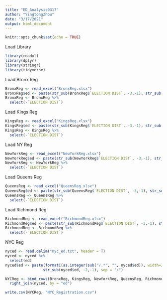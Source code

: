 ---
title: "ED_Analysis0317"
author: "YingtongZhou"
date: "3/17/2021"
output: html_document
---

```{r setup, include=FALSE}
knitr::opts_chunk$set(echo = TRUE)
```


Load Library
```{r}
library(readxl)
library(dplyr)
library(stringr)
library(tidyverse)
```


Load Bronx Reg
```{r}
BronxReg <- read_excel("BronxReg.xlsx")
BronxReg$ed <- paste(str_sub(BronxReg$`ELECTION DIST`, -3,-1), str_sub(BronxReg$`ELECTION DIST`, -5,-4), sep = "/")
BronxReg <- BronxReg %>% 
  select(-`ELECTION DIST`)
```


Load Kings Reg
```{r}
KingsReg <- read_excel("KingsReg.xlsx")
KingsReg$ed <- paste(str_sub(KingsReg$`ELECTION DIST`, -3,-1), str_sub(KingsReg$`ELECTION DIST`, -5,-4), sep = "/")
KingsReg <- KingsReg %>% 
  select(-`ELECTION DIST`)
```


Load NY Reg
```{r}
NewYorkReg <- read_excel("NewYorkReg.xlsx")
NewYorkReg$ed <- paste(str_sub(NewYorkReg$`ELECTION DIST`, -3,-1), str_sub(NewYorkReg$`ELECTION DIST`, -5,-4), sep = "/")
NewYorkReg <- NewYorkReg %>% 
  select(-`ELECTION DIST`)
```


Load Queens Reg
```{r}
QueensReg <- read_excel("QueensReg.xlsx")
QueensReg$ed <- paste(str_sub(QueensReg$`ELECTION DIST`, -3,-1), str_sub(QueensReg$`ELECTION DIST`, -5,-4), sep = "/")
QueensReg <- QueensReg %>% 
  select(-`ELECTION DIST`)
```


Load Richmond Reg
```{r}
RichmondReg <- read_excel("RichmondReg.xlsx")
RichmondReg$ed <- paste(str_sub(RichmondReg$`ELECTION DIST`, -3,-1), str_sub(RichmondReg$`ELECTION DIST`, -5,-4), sep = "/")
RichmondReg <- RichmondReg %>% 
  select(-`ELECTION DIST`)
```


NYC Reg
```{r}
nyced <- read.delim("nyc_ed.txt", header = T)
nyced <- nyced %>% 
  select(ed)
nyced$ed <- paste(formatC(as.integer(sub("/.*", "", nyced$ed)), width=3, flag="0"),
                 str_sub(nyced$ed, -2,-1), sep = "/")

NYCReg <- bind_rows(BronxReg, KingsReg, NewYorkReg, QueensReg, RichmondReg) %>% 
  right_join(nyced, by = "ed")

write.csv(NYCReg, "NYC_Registration.csv")
```

